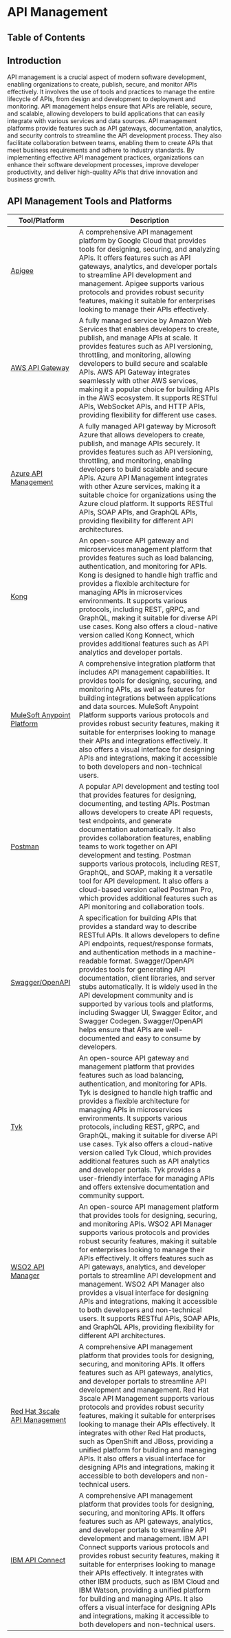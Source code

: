 
# API Management

## Table of Contents

## Introduction

API management is a crucial aspect of modern software development, enabling organizations to create, publish, secure, and monitor APIs effectively. It involves the use of tools and practices to manage the entire lifecycle of APIs, from design and development to deployment and monitoring. API management helps ensure that APIs are reliable, secure, and scalable, allowing developers to build applications that can easily integrate with various services and data sources.
API management platforms provide features such as API gateways, documentation, analytics, and security controls to streamline the API development process. They also facilitate collaboration between teams, enabling them to create APIs that meet business requirements and adhere to industry standards. By implementing effective API management practices, organizations can enhance their software development processes, improve developer productivity, and deliver high-quality APIs that drive innovation and business growth.

## API Management Tools and Platforms

| Tool/Platform                                                                                       | Description                                                                                                                                                                                                                                                                                                                                                                                                                                                                                                                                                                                                                                                                                 |
| --------------------------------------------------------------------------------------------------- | ------------------------------------------------------------------------------------------------------------------------------------------------------------------------------------------------------------------------------------------------------------------------------------------------------------------------------------------------------------------------------------------------------------------------------------------------------------------------------------------------------------------------------------------------------------------------------------------------------------------------------------------------------------------------------------------- |
| [Apigee](https://cloud.google.com/apigee)                                                           | A comprehensive API management platform by Google Cloud that provides tools for designing, securing, and analyzing APIs. It offers features such as API gateways, analytics, and developer portals to streamline API development and management. Apigee supports various protocols and provides robust security features, making it suitable for enterprises looking to manage their APIs effectively.                                                                                                                                                                                                                                                                                      |
| [AWS API Gateway](https://aws.amazon.com/api-gateway/)                                              | A fully managed service by Amazon Web Services that enables developers to create, publish, and manage APIs at scale. It provides features such as API versioning, throttling, and monitoring, allowing developers to build secure and scalable APIs. AWS API Gateway integrates seamlessly with other AWS services, making it a popular choice for building APIs in the AWS ecosystem. It supports RESTful APIs, WebSocket APIs, and HTTP APIs, providing flexibility for different use cases.                                                                                                                                                                                              |
| [Azure API Management](https://azure.microsoft.com/en-us/services/api-management/)                  | A fully managed API gateway by Microsoft Azure that allows developers to create, publish, and manage APIs securely. It provides features such as API versioning, throttling, and monitoring, enabling developers to build scalable and secure APIs. Azure API Management integrates with other Azure services, making it a suitable choice for organizations using the Azure cloud platform. It supports RESTful APIs, SOAP APIs, and GraphQL APIs, providing flexibility for different API architectures.                                                                                                                                                                                  |
| [Kong](https://konghq.com/)                                                                         | An open-source API gateway and microservices management platform that provides features such as load balancing, authentication, and monitoring for APIs. Kong is designed to handle high traffic and provides a flexible architecture for managing APIs in microservices environments. It supports various protocols, including REST, gRPC, and GraphQL, making it suitable for diverse API use cases. Kong also offers a cloud-native version called Kong Konnect, which provides additional features such as API analytics and developer portals.                                                                                                                                         |
| [MuleSoft Anypoint Platform](https://www.mulesoft.com/platform/api)                                 | A comprehensive integration platform that includes API management capabilities. It provides tools for designing, securing, and monitoring APIs, as well as features for building integrations between applications and data sources. MuleSoft Anypoint Platform supports various protocols and provides robust security features, making it suitable for enterprises looking to manage their APIs and integrations effectively. It also offers a visual interface for designing APIs and integrations, making it accessible to both developers and non-technical users.                                                                                                                     |
| [Postman](https://www.postman.com/)                                                                 | A popular API development and testing tool that provides features for designing, documenting, and testing APIs. Postman allows developers to create API requests, test endpoints, and generate documentation automatically. It also provides collaboration features, enabling teams to work together on API development and testing. Postman supports various protocols, including REST, GraphQL, and SOAP, making it a versatile tool for API development. It also offers a cloud-based version called Postman Pro, which provides additional features such as API monitoring and collaboration tools.                                                                                     |
| [Swagger/OpenAPI](https://swagger.io/)                                                              | A specification for building APIs that provides a standard way to describe RESTful APIs. It allows developers to define API endpoints, request/response formats, and authentication methods in a machine-readable format. Swagger/OpenAPI provides tools for generating API documentation, client libraries, and server stubs automatically. It is widely used in the API development community and is supported by various tools and platforms, including Swagger UI, Swagger Editor, and Swagger Codegen. Swagger/OpenAPI helps ensure that APIs are well-documented and easy to consume by developers.                                                                                   |
| [Tyk](https://tyk.io/)                                                                              | An open-source API gateway and management platform that provides features such as load balancing, authentication, and monitoring for APIs. Tyk is designed to handle high traffic and provides a flexible architecture for managing APIs in microservices environments. It supports various protocols, including REST, gRPC, and GraphQL, making it suitable for diverse API use cases. Tyk also offers a cloud-native version called Tyk Cloud, which provides additional features such as API analytics and developer portals. Tyk provides a user-friendly interface for managing APIs and offers extensive documentation and community support.                                         |
| [WSO2 API Manager](https://wso2.com/api-management/api-manager/)                                    | An open-source API management platform that provides tools for designing, securing, and monitoring APIs. WSO2 API Manager supports various protocols and provides robust security features, making it suitable for enterprises looking to manage their APIs effectively. It offers features such as API gateways, analytics, and developer portals to streamline API development and management. WSO2 API Manager also provides a visual interface for designing APIs and integrations, making it accessible to both developers and non-technical users. It supports RESTful APIs, SOAP APIs, and GraphQL APIs, providing flexibility for different API architectures.                      |
| [Red Hat 3scale API Management](https://www.redhat.com/en/technologies/jboss/3scale-api-management) | A comprehensive API management platform that provides tools for designing, securing, and monitoring APIs. It offers features such as API gateways, analytics, and developer portals to streamline API development and management. Red Hat 3scale API Management supports various protocols and provides robust security features, making it suitable for enterprises looking to manage their APIs effectively. It integrates with other Red Hat products, such as OpenShift and JBoss, providing a unified platform for building and managing APIs. It also offers a visual interface for designing APIs and integrations, making it accessible to both developers and non-technical users. |
| [IBM API Connect](https://www.ibm.com/cloud/api-connect)                                            | A comprehensive API management platform that provides tools for designing, securing, and monitoring APIs. It offers features such as API gateways, analytics, and developer portals to streamline API development and management. IBM API Connect supports various protocols and provides robust security features, making it suitable for enterprises looking to manage their APIs effectively. It integrates with other IBM products, such as IBM Cloud and IBM Watson, providing a unified platform for building and managing APIs. It also offers a visual interface for designing APIs and integrations, making it accessible to both developers and non-technical users.              |

<BackToTop />
